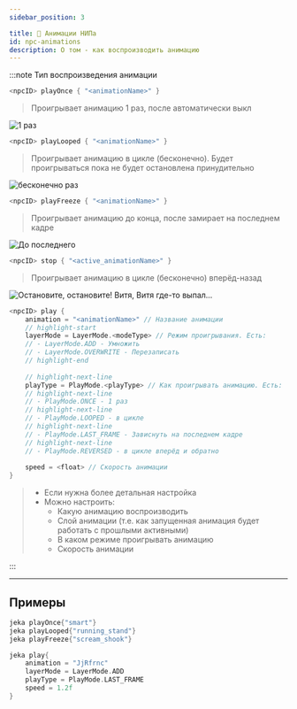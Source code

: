 ```yaml
---
sidebar_position: 3

title: 🤺 Анимации НИПа
id: npc-animations
description: О том - как воспроизводить анимацию
---
```



:::note Тип воспроизведения анимации

<Tabs>
<TabItem value="playOnce" label="Один раз" attributes={{className: styles.def}}>

```kts
<npcID> playOnce { "<animationName>" }
```
> Проигрывает анимацию 1 раз, после автоматически выкл

![1 раз](@site/static/img/doc/playType-ONCE-aPNG.png)

</TabItem>
<TabItem value="playLooped" label="В цикле" attributes={{className: styles.def}}>

```kts
<npcID> playLooped { "<animationName>" }
```
> Проигрывает анимацию в цикле (бесконечно). Будет проигрываться пока не будет остановлена принудительно  

![бесконечно раз](@site/static/img/doc/playType-LOOPED-aPNG.png)

</TabItem>
<TabItem value="playFreeze" label="Заморозить" attributes={{className: styles.def}}>

```kts 
<npcID> playFreeze { "<animationName>" }
```
> Проигрывает анимацию до конца, после замирает на последнем кадре  

![До последнего](@site/static/img/doc/playType-FREEZE-aPNG.png)

</TabItem>
<TabItem value="playStop" label="Остановить анимацию" attributes={{className: styles.def}}>

```kts
<npcID> stop { "<active_animationName>" }
```
> Проигрывает анимацию в цикле (бесконечно) вперёд-назад  

![Остановите, остановите! Витя, Витя где-то выпал...](@site/static/img/doc/playType-STOP-aPNG.png)

</TabItem>
<TabItem value="playSetting" label="Расширенная настройка" attributes={{className: styles.def}}>

```kts
<npcID> play {
    animation = "<animationName>" // Название анимации
    // highlight-start
    layerMode = LayerMode.<modeType> // Режим проигрывания. Есть:
    // - LayerMode.ADD - Умножить
    // - LayerMode.OVERWRITE - Перезаписать
    // highlight-end
    
    // highlight-next-line
    playType = PlayMode.<playType> // Как проигрывать анимацию. Есть:
    // highlight-next-line
    // - PlayMode.ONCE - 1 раз
    // highlight-next-line
    // - PlayMode.LOOPED - в цикле
    // highlight-next-line
    // - PlayMode.LAST_FRAME - Зависнуть на последнем кадре
    // highlight-next-line
    // - PlayMode.REVERSED - в цикле вперёд и обратно
    
    speed = <float> // Скорость анимации
}
```
> - Если нужна более детальная настройка  
> - Можно настроить:  
>   - Какую анимацию воспроизводить  
>   - Слой анимации (т.е. как запущенная анимация будет работать с прошлыми активными)  
>   - В каком режиме проигрывать анимацию  
>   - Скорость анимации

</TabItem>
</Tabs>

:::

---

## Примеры

```kts
jeka playOnce{"smart"}
jeka playLooped{"running_stand"}
jeka playFreeze{"scream_shook"}

jeka play{
    animation = "JjRfrnc"
    layerMode = LayerMode.ADD
    playType = PlayMode.LAST_FRAME
    speed = 1.2f
}
```